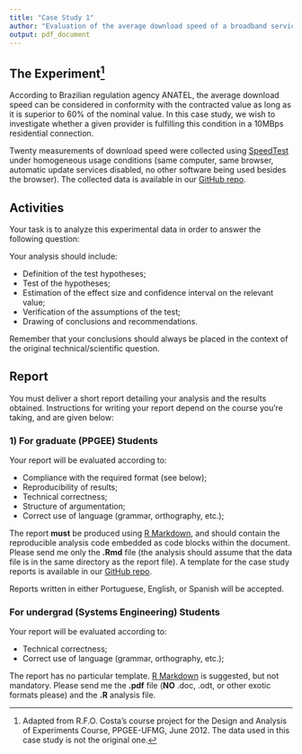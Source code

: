 ---
title: "Case Study 1"
author: "Evaluation of the average download speed of a broadband service provider"
output: pdf_document
---

## The Experiment^[Adapted from R.F.O. Costa's course project for the Design and Analysis of Experiments Course, PPGEE-UFMG, June 2012. The data used in this case study is not the original one.]

According to Brazilian regulation agency ANATEL, the average download speed can be considered in conformity with the contracted value as long as it is superior to 60% of the nominal value. In this case study, we wish to investigate whether a given provider is fulfilling this condition in a 10MBps residential connection.

Twenty measurements of download speed were collected using [SpeedTest](http://www.speedtest.net/) under homogeneous usage conditions (same computer, same browser, automatic update services disabled, no other software being used besides the browser). The collected data is available in our [GitHub repo](https://github.com/fcampelo/Design-and-Analysis-of-Experiments/tree/master/data%20files).


## Activities

Your task is to analyze this experimental data in order to answer the following question: 

\begin{center}\textit{Is the actual average download speed in accordance with the regulations?}\end{center} 

Your analysis should include:

- Definition of the test hypotheses;
- Test of the hypotheses;
- Estimation of the effect size and confidence interval on the relevant value;
- Verification of the assumptions of the test;
- Drawing of conclusions and recommendations.

Remember that your conclusions should always be placed in the context of the original technical/scientific question.

## Report
You must deliver a short report detailing your analysis and the results obtained.  Instructions for writing your report depend on the course you're taking, and are given below:

### 1) For graduate (PPGEE) Students
Your report will be evaluated according to:

- Compliance with the required format (see below);
- Reproducibility of results;
- Technical correctness;
- Structure of argumentation;
- Correct use of language (grammar, orthography, etc.);

The report **must** be produced using [R Markdown](http://rmarkdown.rstudio.com), and should contain the reproducible analysis code embedded as code blocks within the document. Please send me only the **.Rmd** file (the analysis should assume that the data file is in the same directory as the report file). A template for the case study reports is available in our [GitHub repo](https://github.com/fcampelo/Design-and-Analysis-of-Experiments/tree/master/Report%20template).

Reports written in either Portuguese, English, or Spanish will be accepted.


### For undergrad (Systems Engineering) Students
Your report will be evaluated according to:

- Technical correctness;
- Correct use of language (grammar, orthography, etc.);

The report has no particular template. [R Markdown](http://rmarkdown.rstudio.com) is suggested, but not mandatory. Please send me the **.pdf** file (**NO** .doc, .odt, or other exotic formats please) and the **.R** analysis file.